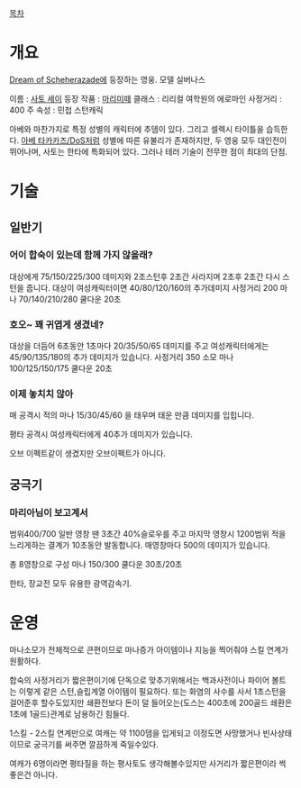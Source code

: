 [[목차]]
= 개요 =

[[Dream of Scheherazade]]에 등장하는 영웅. 모델 실버나스

이름 : [[사토 세이]]
등장 작품 : [[마리미떼]]
클래스 : 리리컬 여학원의 에로마인
사정거리 : 400
주 속성 : 민첩
스턴캐릭 

아베와 마찬가지로 특정 성별의 캐릭터에 추뎀이 있다. 그리고 셀렉시 타이틀을 습득한다.
[[아베 타카카즈/DoS]]처럼 성별에 따른 유불리가 존재하지만, 두 영웅 모두 대인전이 뛰어나며, 사토는 한타에 특화되어 있다. 그러나 테러 기술이 전무한 점이 최대의 단점.



= 기술 =

== 일반기 ==

=== 어이 합숙이 있는데 함께 가지 않을래? ===
대상에게 75/150/225/300 데미지와 2초스턴후 2초간 사라지며 2초후 2초간 다시 스턴을 줍니다. 대상이 여성캐릭터이면 40/80/120/160의 추가데미지
사정거리 200 마나 70/140/210/280  쿨다운 20초


=== 호오~ 꽤 귀엽게 생겼네? ===
대상을 더듬어 6초동안 1초마다 20/35/50/65 데미지를 주고 여성캐릭터에게는 45/90/135/180의 추가 데미지가 있습니다.
사정거리 350 소모 마나 100/125/150/175  쿨다운 20초

=== 이제 놓치치 않아 ===
매 공격시 적의 마나 15/30/45/60 을 태우며  태운 만큼 데미지를 입힙니다.

평타 공격시 여성캐릭터에게  40추가 데미지가 있습니다.

오브 이펙트같이 생겼지만 오브이펙트가 아니다.

== 궁극기 ==

=== 마리아님이 보고계서 ===
범위400/700  일반 영창 땐 3초간 40%슬로우를 주고 마지막 영창시 1200범위 적을 느리게하는 결계가 10초동안 발동합니다.  매영창마다 500의 데미지가 있습니다.

총 8영창으로 구성 마나 150/300  쿨다운 30초/20초

한타, 장교전 모두 유용한 광역감속기.

= 운영 =
마나소모가 전체적으로 큰편이므로 마나증가 아이템이나 지능을 찍어줘야 스킬 연계가 원활하다.

합숙의 사정거리가 짧은편이기에 단독으로 맞추기위해서는 백과사전이나 파이어 볼트는 이렇게 같은 스턴,슬립계열 아이템이 필요하다.
또는 화염의 사수를 사서 1초스턴을 걸어준후 할수도있지만 쇄환전보다 돈이 덜 들어오는(도스는 400초에 200골드 쇄환은 1초에 1골드)관계로 남용하긴 힘들다.

1스킬 - 2스킬 연계만으로 여캐는 약 1100뎀을 입게되고 이정도면 사망했거나 빈사상태이므로  궁극기를 써주면 깔끔하게 죽일수있다.

여캐가 6명이라면 평타질을 하는 평사토도 생각해볼수있지만 사거리가 짧은편이라 썩 좋은건 아니다.  
